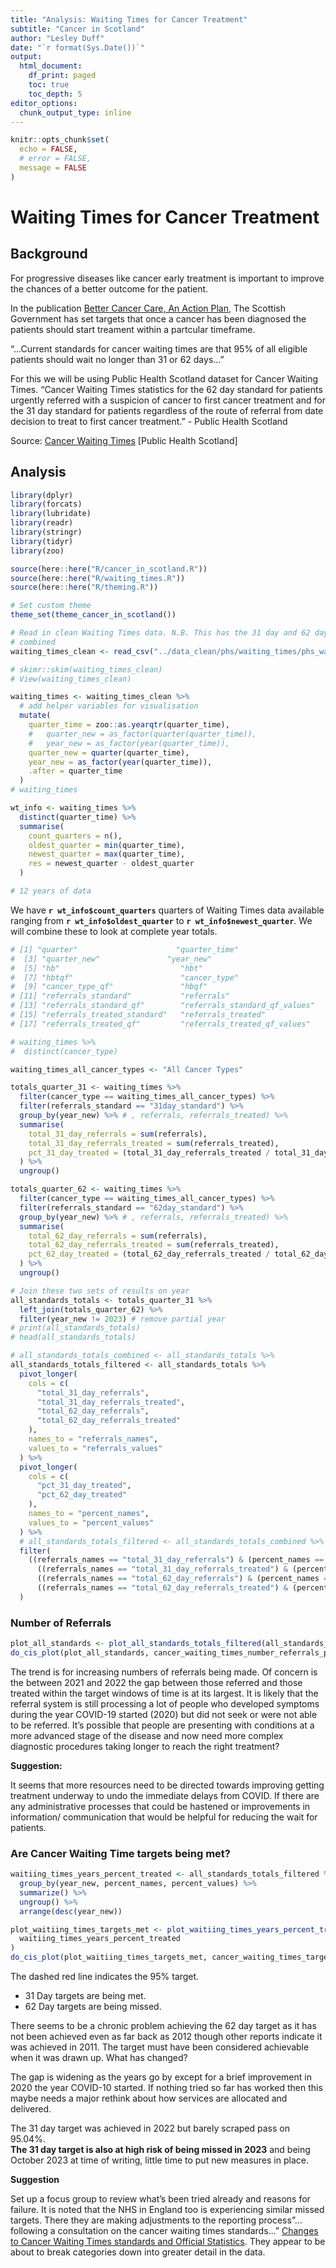 ```yaml
---
title: "Analysis: Waiting Times for Cancer Treatment"
subtitle: "Cancer in Scotland"
author: "Lesley Duff"
date: "`r format(Sys.Date())`"
output:
  html_document:
    df_print: paged
    toc: true
    toc_depth: 5
editor_options: 
  chunk_output_type: inline
---
```

```r
knitr::opts_chunk$set(
  echo = FALSE,
  # error = FALSE,
  message = FALSE
)
```
# Waiting Times for Cancer Treatment

## Background

For progressive diseases like cancer early treatment is important to improve the
chances of a better outcome for the patient.

In the publication [Better Cancer Care, An Action Plan](https://www.gov.scot/publications/better-cancer-care-action-plan/), The 
Scottish Government has set targets that once a cancer has been diagnosed 
the patients should start treament within a partcular timeframe.

"...Current standards for cancer waiting times are that 95% of all eligible
patients should wait no longer than 31 or 62 days..."

For this we will be using Public Health Scotland dataset for Cancer Waiting Times.
"Cancer Waiting Times statistics for the 62 day standard for patients urgently 
referred with a suspicion of cancer to first cancer treatment and for the 31 
day standard for patients regardless of the route of referral from date decision 
to treat to first cancer treatment." - Public Health Scotland

Source:  [Cancer Waiting Times](https://www.opendata.nhs.scot/dataset/cancer-waiting-times) [Public Health Scotland]

## Analysis

```r
library(dplyr)
library(forcats)
library(lubridate)
library(readr)
library(stringr)
library(tidyr)
library(zoo)
```
```r
source(here::here("R/cancer_in_scotland.R"))
source(here::here("R/waiting_times.R"))
source(here::here("R/theming.R"))
```

```r
# Set custom theme
theme_set(theme_cancer_in_scotland())
```

```r
# Read in clean Waiting Times data. N.B. This has the 31 day and 62 day data
# combined
waiting_times_clean <- read_csv("../data_clean/phs/waiting_times/phs_waiting_time_day_standards.csv")
```

```r
# skimr::skim(waiting_times_clean)
# View(waiting_times_clean)

waiting_times <- waiting_times_clean %>%
  # add helper variables for visualisation
  mutate(
    quarter_time = zoo::as.yearqtr(quarter_time),
    #   quarter_new = as_factor(quarter(quarter_time)),
    #   year_new = as_factor(year(quarter_time)),
    quarter_new = quarter(quarter_time),
    year_new = as_factor(year(quarter_time)),
    .after = quarter_time
  )
# waiting_times
```

```r
wt_info <- waiting_times %>%
  distinct(quarter_time) %>%
  summarise(
    count_quarters = n(),
    oldest_quarter = min(quarter_time),
    newest_quarter = max(quarter_time),
    res = newest_quarter - oldest_quarter
  )

# 12 years of data
```

We have  **`r wt_info$count_quarters`**  quarters of Waiting Times data 
available ranging from **`r wt_info$oldest_quarter`** to **`r wt_info$newest_quarter`**.
We will combine these to look at complete year totals.

```r
# [1] "quarter"                      "quarter_time"
#  [3] "quarter_new"               "year_new"
#  [5] "hb"                           "hbt"
#  [7] "hbtqf"                        "cancer_type"
#  [9] "cancer_type_qf"               "hbqf"
# [11] "referrals_standard"           "referrals"
# [13] "referrals_standard_qf"        "referrals_standard_qf_values"
# [15] "referrals_treated_standard"   "referrals_treated"
# [17] "referrals_treated_qf"         "referrals_treated_qf_values"
```

```r
# waiting_times %>%
#  distinct(cancer_type)
```
```r
waiting_times_all_cancer_types <- "All Cancer Types"

totals_quarter_31 <- waiting_times %>%
  filter(cancer_type == waiting_times_all_cancer_types) %>%
  filter(referrals_standard == "31day_standard") %>%
  group_by(year_new) %>% # , referrals, referrals_treated) %>%
  summarise(
    total_31_day_referrals = sum(referrals),
    total_31_day_referrals_treated = sum(referrals_treated),
    pct_31_day_treated = (total_31_day_referrals_treated / total_31_day_referrals) * 100
  ) %>%
  ungroup()
```

```r
totals_quarter_62 <- waiting_times %>%
  filter(cancer_type == waiting_times_all_cancer_types) %>%
  filter(referrals_standard == "62day_standard") %>%
  group_by(year_new) %>% # , referrals, referrals_treated) %>%
  summarise(
    total_62_day_referrals = sum(referrals),
    total_62_day_referrals_treated = sum(referrals_treated),
    pct_62_day_treated = (total_62_day_referrals_treated / total_62_day_referrals) * 100
  ) %>%
  ungroup()

# Join these two sets of results on year
all_standards_totals <- totals_quarter_31 %>%
  left_join(totals_quarter_62) %>%
  filter(year_new != 2023) # remove partial year
# print(all_standards_totals)
# head(all_standards_totals)
```

```r
# all_standards_totals_combined <- all_standards_totals %>%
all_standards_totals_filtered <- all_standards_totals %>%
  pivot_longer(
    cols = c(
      "total_31_day_referrals",
      "total_31_day_referrals_treated",
      "total_62_day_referrals",
      "total_62_day_referrals_treated"
    ),
    names_to = "referrals_names",
    values_to = "referrals_values"
  ) %>%
  pivot_longer(
    cols = c(
      "pct_31_day_treated",
      "pct_62_day_treated"
    ),
    names_to = "percent_names",
    values_to = "percent_values"
  ) %>%
  # all_standards_totals_filtered <- all_standards_totals_combined %>%
  filter(
    ((referrals_names == "total_31_day_referrals") & (percent_names == "pct_31_day_treated")) |
      ((referrals_names == "total_31_day_referrals_treated") & (percent_names == "pct_31_day_treated")) |
      ((referrals_names == "total_62_day_referrals") & (percent_names == "pct_62_day_treated")) |
      ((referrals_names == "total_62_day_referrals_treated") & (percent_names == "pct_62_day_treated"))
  )
```

### Number of Referrals

```r
plot_all_standards <- plot_all_standards_totals_filtered(all_standards_totals_filtered)
do_cis_plot(plot_all_standards, cancer_waiting_times_number_referrals_plot_filepath)
```

The trend is for increasing numbers of referrals being made.
Of concern is the between 2021 and 2022 the gap between those referred and 
those treated within the target windows of time is at its largest. 
It is likely that the referral system is still processing a lot of people who 
developed symptoms during the year COVID-19 started (2020) but did not seek or 
were not able to be referred. It's possible that people are presenting with 
conditions at a more advanced stage of the disease and now need more complex 
diagnostic procedures taking longer to reach the right treatment?

**Suggestion:**

It seems that more resources need to be directed towards improving getting 
treatment underway to undo the immediate delays from COVID. If there are any 
administrative processes that could be hastened or improvements in information/
communication that would be helpful for reducing the wait for patients.

### Are Cancer Waiting Time targets being met?

```r
waitiing_times_years_percent_treated <- all_standards_totals_filtered %>%
  group_by(year_new, percent_names, percent_values) %>%
  summarize() %>%
  ungroup() %>%
  arrange(desc(year_new))

plot_waitiing_times_targets_met <- plot_waitiing_times_years_percent_treated(
  waitiing_times_years_percent_treated
)
do_cis_plot(plot_waitiing_times_targets_met, cancer_waiting_times_targets_met_plot_filepath)
```

The dashed red line indicates the 95% target.

* 31 Day targets are being met.
* 62 Day targets are being missed.

There seems to be a chronic problem achieving the 62 day target as it has 
not been achieved even as far back as 2012 though other reports indicate it 
was achieved in 2011. The target must have been considered achievable when 
it was drawn up. What has changed?

The gap is widening as the years go by except for a brief improvement in 2020 
the year COVID-10 started. If nothing tried so far has worked then this maybe 
needs a major rethink about how services are allocated and delivered. 

The 31 day target was achieved in 2022 but barely scraped pass on 95.04%.  
**The 31 day target is also at high risk of being missed in 2023** and being 
October 2023 at time of writing, little time to put new measures in place.

**Suggestion**

Set up a focus group to review what's been tried already and reasons 
for failure. It is noted that the NHS in England too is experiencing similar 
missed targets. 
There they are making adjustments to the reporting process"...following a consultation on the cancer waiting times standards..." [
Changes to Cancer Waiting Times standards and Official Statistics](https://www.england.nhs.uk/statistics/statistical-work-areas/cancer-waiting-times/). They appear to be about to break categories down into greater 
detail in the data.